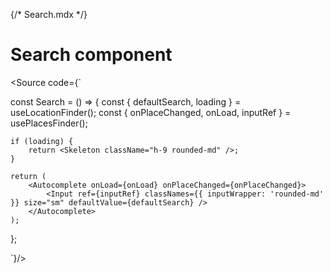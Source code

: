 {/* Search.mdx */}


<Meta title="Map/Search" />

# Search component

<Source code={`

const Search = () => {
    const { defaultSearch, loading } = useLocationFinder();
    const { onPlaceChanged, onLoad, inputRef } = usePlacesFinder();

    if (loading) {
        return <Skeleton className="h-9 rounded-md" />;
    }

    return (
        <Autocomplete onLoad={onLoad} onPlaceChanged={onPlaceChanged}>
            <Input ref={inputRef} classNames={{ inputWrapper: 'rounded-md' }} size="sm" defaultValue={defaultSearch} />
        </Autocomplete>
    );
};

`}/>
